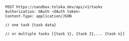 ```bash
POST https://sandbox.toloka.dev/api/v1/tasks
Authorization: OAuth <OAuth token>
Content-Type: application/JSON

// one task {task data}

// or multiple tasks [{task 1}, {task 2},... {task n}]
```